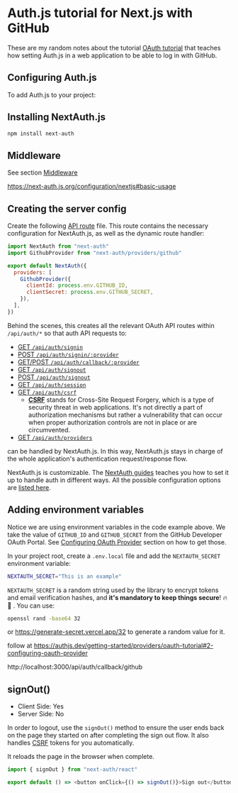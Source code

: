 
# Auth.js tutorial for Next.js with GitHub

These are my random notes about the tutorial [OAuth tutorial](https://authjs.dev/getting-started/providers/oauth-tutorial) that teaches how setting Auth.js in a web application to be able to log in with GitHub.

## Configuring Auth.js

To add Auth.js to your project:

## Installing NextAuth.js

```bash npm2yarn
npm install next-auth
```

## Middleware

See section [Middleware](https://next-auth.js.org/configuration/nextjs#middleware)


https://next-auth.js.org/configuration/nextjs#basic-usage

## Creating the server config

Create the following [API route](https://nextjs.org/docs/api-routes/dynamic-api-routes#catch-all-api-routes) file. This route contains the necessary configuration for NextAuth.js, as well as the dynamic route handler:

```js filename="pages/api/auth/[...nextauth].js"
import NextAuth from "next-auth"
import GithubProvider from "next-auth/providers/github"

export default NextAuth({
  providers: [
    GithubProvider({
      clientId: process.env.GITHUB_ID,
      clientSecret: process.env.GITHUB_SECRET,
    }),
  ],
})
```

<Callout type="info">

Behind the scenes, this creates all the relevant OAuth API routes within `/api/auth/*` so that auth API requests to:

- [GET `/api/auth/signin`](https://authjs.dev/reference/rest-api#get--apiauthsignin)
- [POST `/api/auth/signin/:provider`](https://authjs.dev/reference/rest-api#post--apiauthsigninprovider)
- [GET/POST `/api/auth/callback/:provider`](https://authjs.dev/reference/rest-api#get--post--apiauthcallbackprovider)
- [GET `/api/auth/signout`](https://authjs.dev/reference/rest-api#get--apiauthsignout)
- [POST `/api/auth/signout`](https://authjs.dev/reference/rest-api#post--apiauthsignout)
- [GET `/api/auth/session`](https://authjs.dev/reference/rest-api#get--apiauthsession)
- [GET `/api/auth/csrf`](https://authjs.dev/reference/rest-api#get--apiauthcsrf)
  - **[CSRF](/nextra-playground/authorization/csrf)** stands for Cross-Site Request Forgery, which is a type of security threat in web applications. It's not directly a part of authorization mechanisms but rather a vulnerability that can occur when proper authorization controls are not in place or are circumvented. 
- [GET `/api/auth/providers`](https://authjs.dev/reference/rest-api#get--apiauthproviders)

can be handled by NextAuth.js. In this way, NextAuth.js stays in charge of the whole application's authentication request/response flow.

NextAuth.js is customizable. The [NextAuth guides](https://authjs.dev/guides) teaches you how to set it up to handle auth in different ways. All the possible configuration options are [listed here](https://authjs.dev//reference/core#authconfig).
</Callout>

## Adding environment variables

Notice we are using environment variables in the code example above. 
We take the value of `GITHUB_ID` and `GITHUB_SECRET` from the GitHub Developer OAuth Portal. 
See [Configuring OAuth Provider](https://authjs.dev/getting-started/providers/oauth-tutorial#2-configuring-oauth-provider) section on how to get those.

In your project root, create a `.env.local` file and add the `NEXTAUTH_SECRET` environment variable:

```bash filename=".env.local" copy {1}
NEXTAUTH_SECRET="This is an example"
```

`NEXTAUTH_SECRET` is a random string used by the library to encrypt tokens and email verification hashes,
 and **it's mandatory to keep things secure**! 🔥 🔐 . You can use:

```bash copy {1}
openssl rand -base64 32
```

or https://generate-secret.vercel.app/32 to generate a random value for it.


follow at 
https://authjs.dev/getting-started/providers/oauth-tutorial#2-configuring-oauth-provider


http://localhost:3000/api/auth/callback/github

## signOut()

- Client Side: Yes
- Server Side: No

In order to logout, use the `signOut()` method to ensure the user ends back on the page they started on after completing the sign out flow. It also handles [CSRF](/nextra-playground/authorization/csrf) tokens for you automatically.

It reloads the page in the browser when complete.

```js
import { signOut } from "next-auth/react"

export default () => <button onClick={() => signOut()}>Sign out</button>

```